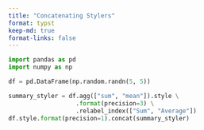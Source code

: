 ```yaml
---
title: "Concatenating Stylers"
format: typst
keep-md: true
format-links: false
---
```


```python
import pandas as pd
import numpy as np

df = pd.DataFrame(np.random.randn(5, 5))

summary_styler = df.agg(["sum", "mean"]).style \
                   .format(precision=3) \
                   .relabel_index(["Sum", "Average"])
df.style.format(precision=1).concat(summary_styler)
```